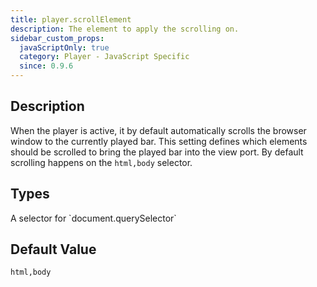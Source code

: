 ```yaml
---
title: player.scrollElement
description: The element to apply the scrolling on.
sidebar_custom_props:
  javaScriptOnly: true
  category: Player - JavaScript Specific
  since: 0.9.6
---
```


<SinceBadge since="0.9.6" />


## Description

When the player is active, it by default automatically scrolls the browser window to the currently played bar. This setting 
defines which elements should be scrolled to bring the played bar into the view port. By default scrolling happens on the `html,body`
selector. 

<PropertyDescription showJson={true} />

## Types

<TypeTable>
    <TypeRow name="string" type="json-js-html">
        A selector for `document.querySelector`
    </TypeRow>
    <TypeRow name="DOM Element" type="js" />
</TypeTable>

## Default Value

`html,body`